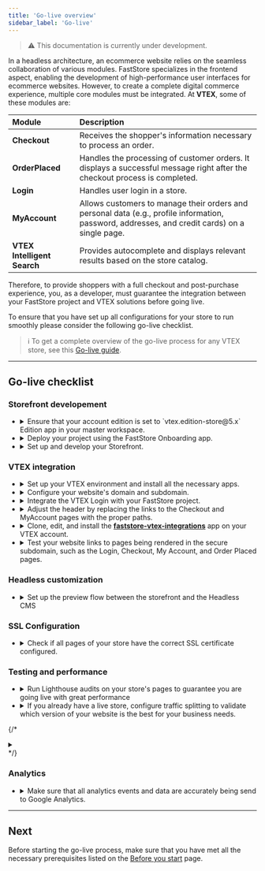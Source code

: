 ```yaml
---
title: 'Go-live overview'
sidebar_label: 'Go-live'
---
```


>⚠️ This documentation is currently under development.

In a headless architecture, an ecommerce website relies on the seamless collaboration of various modules. FastStore specializes in the frontend aspect, enabling the development of high-performance user interfaces for ecommerce websites. However, to create a complete digital commerce experience, multiple core modules must be integrated. At **VTEX**, some of these modules are:

| Module                      | Description                                                                                                                             |
| :-------------------------- | :-------------------------------------------------------------------------------------------------------------------------------------- |
| **Checkout**                | Receives the shopper's information necessary to process an order.                                                                       |
| **OrderPlaced**             | Handles the processing of customer orders. It displays a successful message right after the checkout process is completed.                                                            |
| **Login**                   | Handles user login in a store.                                                                                                          |
| **MyAccount**               | Allows customers to manage their orders and personal data (e.g., profile information, password, addresses, and credit cards) on a single page. |
| **VTEX Intelligent Search** | Provides autocomplete and displays relevant results based on the store catalog.                                                                 |

Therefore, to provide shoppers with a full checkout and post-purchase experience, you, as a developer, must guarantee the integration between your FastStore project and VTEX solutions before going live.

To ensure that you have set up all configurations for your store to run smoothly please consider the following go-live checklist.

>ℹ️ To get a complete overview of the go-live process for any VTEX store, see this [Go-live guide](https://help.vtex.com/tracks/go-live-your-store--4Ns5FxIiksmjsdX2yOTduM/1iP90RcJvlrfQhnlxM54wo).

---

## Go-live checklist

### Storefront developement

<ul class="nx-section-checklist">
<li>
<CheckboxField label="Checking the account edition" id="checkboxfield-account" />
<details>
<summary>Ensure that your account edition is set to `vtex.edition-store@5.x` Edition app in your master workspace.</summary>

<table class="nx-simple-table">
<thead>
<tr>
    <th>Management</th>
    <th>Reference</th>
</tr>
</thead>
<tbody>
<tr>
    <td>Agency and VTEX Support</td>
    <td>If your account uses a different Edition App version, <a href="https://help.vtex.com/en/support">open a support ticket</a> requesting the installation of the vtex.edition-store@5.x.</td>
</tr>
</tbody>
</table>
</details>
</li>
<li>
<CheckboxField label="Deploying with FastStore Onboarding" id="checkboxfield-onboarding" />
<details>
<summary>Deploy your project using the FastStore Onboarding app.</summary>

<table class="nx-simple-table">
<thead>
<tr>
    <th>Management</th>
    <th>Reference</th>
</tr>
</thead>
<tbody>
<tr>
    <td>Agency</td>
    <td><a class="" href="/docs/guides/faststore/getting-started-1-faststore-onboarding-overview">FastStore Onboarding</a></td>
</tr>
</tbody>
</table>
</details>
</li>
<li>
<CheckboxField label="Setting up the project" id="checkboxfield-setting-up" />
<details>
<summary>Set up and develop your Storefront.</summary>

<table class="nx-simple-table">
<thead>
<tr>
  <th>Management</th>
  <th>Reference</th>
</tr>
</thead>
<tbody>
<tr>
  <td>Agency</td>
  <td><a href="/docs/getting-started/2-setting-up-the-project">Setting up the project</a></td>
</tr>
</tbody>
</table>

</details>
</li>
</ul>

### VTEX integration

<ul class="nx-section-checklist">
<li>
<CheckboxField label="Setting up a VTEX account" id="checkboxfield-account" />
<details>
<summary>Set up your VTEX environment and install all the necessary apps.</summary>

<table class="nx-simple-table">
<thead>
<tr>
<th>Management</th>
<th>Reference</th>
</tr>
</thead>
<tbody>
<tr>
<td>Agency</td>
<td><a href="/docs/guides/faststore/go-live-1-setting-up-vtex-account-for-faststore">Setting up a VTEX account for FastStore</a></td>
</tr>
</tbody>
</table>

</details>
</li>

<li>
<CheckboxField label="Configuring external DNS for a custom domain" id="checkboxfield-dns" />
<details>
<summary>Configure your website's domain and subdomain.</summary>

<table class="nx-simple-table">
<thead>
<tr>
<th>Management</th>
<th>Reference</th>
</tr>
</thead>
<tbody>
<tr>
<td>Agency and VTEX Support</td>
<td><a href="/docs/guides/faststore/go-live-2-configuring-external-dns">Configuring external DNS for a custom domain</a></td>
</tr>
</tbody>
</table>

</details>
</li>

<li>
<CheckboxField label="Integrating the VTEX Login" id="checkboxfield-login" />
<details>
<summary>Integrate the VTEX Login with your FastStore project.</summary>

<table class="nx-simple-table">
<thead>
<tr>
    <th>Management</th>
    <th>Reference</th>
</tr>
</thead>
<tbody>
<tr>
    <td>Agency and VTEX Support</td>
    <td><a href="/docs/guides/faststore/go-live-3-integrating-the-the-vtex-login">Integrating the VTEX Login</a></td>
</tr>
</tbody>
</table>

</details>
</li>

<li>
<CheckboxField label="Integrating the VTEX Checkout" id="checkboxfield-checkout" />
<details>
<summary>Adjust the header by replacing the links to the Checkout and MyAccount pages with the proper paths.</summary>

<table class="nx-simple-table">
<thead>
<tr>
    <th>Management</th>
    <th>Reference</th>
</tr>
</thead>
<tbody>
<tr>
    <td>Agency and VTEX Support</td>
    <td><a href="/docs/guides/faststore/go-live-4-integrating-the-vtex-checkout">Integrating the VTEX Checkout</a></td>
</tr>
</tbody>
</table>

</details>
</li>

<li>
<CheckboxField label="Integrating the VTEX Order Placed and My Account" id="checkboxfield-my-account" />
<details>
<summary>Clone, edit, and install the <b><a href="https://github.com/vtex/faststore-vtex-integrations/">faststore-vtex-integrations</a></b> app on your VTEX account.</summary>

<table class="nx-simple-table">
<thead>
<tr>
  <th>Management</th>
  <th>Reference</th>
</tr>
</thead>
<tbody>
<tr>
  <td>Agency and VTEX Support</td>
  <td><a href="/docs/guides/faststore/go-live-5-integrating-the-vtex-order-placed-and-my-account">Integrating the VTEX Order Placed and My Account</a></td>
</tr>
</tbody>
</table>
</details>
</li>

<li>
<CheckboxField label="Checking the pages in the secure domain" id="checkboxfield-domain" />
<details>
<summary>Test your website links to pages being rendered in the secure subdomain, such as the Login, Checkout, My Account, and Order Placed pages.</summary>
**Management**: Agency
</details>
</li>
</ul>

### Headless customization

<ul class="nx-section-checklist">
<li>
<CheckboxField label="Integrating the storefront with VTEX Headless CMS" id="checkboxfield-cms" />
<details>
<summary>Set up the preview flow between the storefront and the Headless CMS</summary>

<table class="nx-simple-table">
<thead>
<tr>
    <th>Management</th>
    <th>Reference</th>
</tr>
</thead>
<tbody>
<tr>
    <td>Agency</td>
    <td><a href="">VTEX Headless CMS</a></td>
</tr>
</tbody>
</table>

</details>
</li>
</ul>

### SSL Configuration

<ul class="nx-section-checklist">
<li>
<CheckboxField label="Checking the pages SSL certificate" id="checkboxfield-ssl" />
<details>
<summary>Check if all pages of your store have the correct SSL certificate configured.</summary>
**Management:** Agency
</details>
</li>
</ul>


### Testing and performance

<ul class="nx-section-checklist">
<li>
<CheckboxField label="Performing Lighthouse audits" id="checkboxfield-lh" />
<details>
<summary>Run Lighthouse audits on your store's pages to guarantee you are going live with great performance</summary>
<b>Management:</b> Agency
<ul>
<li>- Run Lighthouse audits on your store's Home Page, Product Listing Page (PLP), Product Details Page (PDP), and custom pages.</li>
<li>- All pages must have Lighthouse Score equal or more than 60 on mobile devices.</li>
<li>- Any publication will be automatically blocked by the system until all checks pass.</li>
</ul>
</details>
</li>
<li>
<CheckboxField label="Setting up Traffic Splitting" id="checkboxfield-traffic" />
<details>
<summary>If you already have a live store, configure traffic splitting to validate which version of your website is the best for your business needs.</summary>
<b>Management:</b> VTEX Support
</details>
</li>
</ul>

{/* <CheckboxField label="Sentry" id="checkboxfield-default" />
<details>
<summary></summary>
| Management | Reference  |
| :--------- | :------------ |
| Agency and VTEX Support    | Coming soon!  |
</details> */}

### Analytics

<ul class="nx-section-checklist">
<li>
<CheckboxField label="Managing the Analytics module" id="checkboxfield-analytics" />
<details>
<summary>Make sure that all analytics events and data are accurately being send to Google Analytics.</summary>
<table class="nx-simple-table">
<thead>
<tr>
    <th>Management</th>
    <th>Reference</th>
</tr>
</thead>
<tbody>
<tr>
    <td>Agency</td>
    <td>Coming soon!</td>
</tr>
</tbody>
</table>
</details>
</li>
</ul>

---

## Next

Before starting the go-live process, make sure that you have met all the necessary prerequisites listed on the [Before you start](/docs/faststore/go-live-before-you-start) page.

